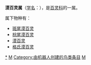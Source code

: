 {{Automatic Taxobox
| taxon = Ammomanes
| authority = [[吉恩·路易斯·卡巴尼斯|Cabanis]], 1851
| subdivision_ranks = [[物种|种]]
| subdivision = 见正文
}}

'''漠百灵属'''（[[学名|学名]]：{{lang|la|''Ammomanes''}}），是[[百灵科|百灵科]]的一属。

属下物种有：
* [[斑尾漠百灵|斑尾漠百灵]] {{lang|la|''Ammomanes cinctura''}}
* [[棕尾漠百灵|棕尾漠百灵]] {{lang|la|''Ammomanes phoenicura''}}
* [[漠百灵|漠百灵]] {{lang|la|''Ammomanes deserti''}}
* [[格氏漠百灵|格氏漠百灵]] {{lang|la|''Ammomanes grayi''}}
{{Taxonbar}}
[[Category:漠百灵属|*]]
[[Category:百灵科|M]]
[[Category:由机器人创建的鸟类条目|Category:由机器人创建的鸟类条目]]
[[Category:_1851年描述的分类群|M]]